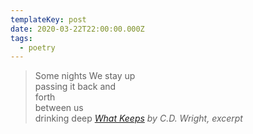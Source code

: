```yaml
---
templateKey: post
date: 2020-03-22T22:00:00.000Z
tags:
  - poetry
---
```

> Some nights We stay up<br/>
> passing it back and<br/>
> forth<br/>
> between us<br/>
> drinking deep
> <cite><i>[What Keeps](https://poems.com/poem/what-keeps/)</i> by C.D. Wright, excerpt</cite>

